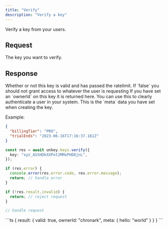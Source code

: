 ```yaml
---
title: "Verify"
description: "Verify a key"
---
```


Verify a key from your users.

## Request

<ParamField body="key" type="string" required>
  The key you want to verify.
</ParamField>

## Response

<ResponseField name="result">
<Expandable title="properties" defaultOpen>

<ResponseField name="valid" type="boolean" required>
  Whether or not this key is valid and has passed the ratelimit. If `false` you
  should not grant access to whatever the user is requesting
</ResponseField>
<ResponseField name="ownerId" type="string">
  If you have set an `ownerId` on this key it is returned here. You can use this
  to clearly authenticate a user in your system.
</ResponseField>

<ResponseField name="meta" type="object" >
This is the `meta` data you have set when creating the key.

Example:

```json
{
  "billingTier": "PRO",
  "trialEnds": "2023-06-16T17:16:37.161Z"
}
```

</ResponseField>
</Expandable>
</ResponseField>

<RequestExample>

```ts
const res = await unkey.keys.verify({
  key: "xyz_AS5HDkXXPot2MMoPHD8jnL",
});

if (res.error) {
  console.error(res.error.code, res.error.message);
  return; // handle error
}

if (!res.result.invalid) {
  return; // reject request
}

// handle request
```

</RequestExample>

<ResponseExample>
```ts
{
  result: {
    valid: true,
    ownerId: "chronark",
	  meta: {
	  	hello: "world"
    }
	}
}
```

</ResponseExample>
